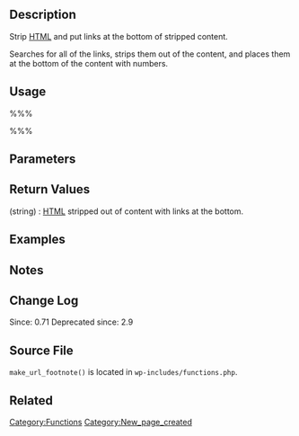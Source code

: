{{Deprecated}}

== Description ==
Strip [[wikipedia:HTML|HTML]] and put links at the bottom of stripped content. 

Searches for all of the links, strips them out of the content, and places them at the bottom of the content with numbers. 

== Usage ==
%%%<?php make_url_footnote( $content ) ?>%%%

== Parameters ==
{{Parameter|$content|string|Content to get links}}

== Return Values ==
; (string) : [[wikipedia:HTML|HTML]] stripped out of content with links at the bottom.

== Examples ==
<!-- Need creative examples. Feel free to link to external examples. -->

== Notes ==

== Change Log ==
Since: 0.71
Deprecated since: 2.9

== Source File ==
<!-- Need links to current source code files -->
<tt>make_url_footnote()</tt> is located in <tt>wp-includes/functions.php</tt>.

== Related ==
<!--
    To Do:
    Need to find related functions.
    Need to create groups of functions and create templates to add them to a page quickly.
    Some functions may be related to many groups of functions.
-->

{{Tag Footer}}

[[Category:Functions]]
[[Category:New_page_created]]